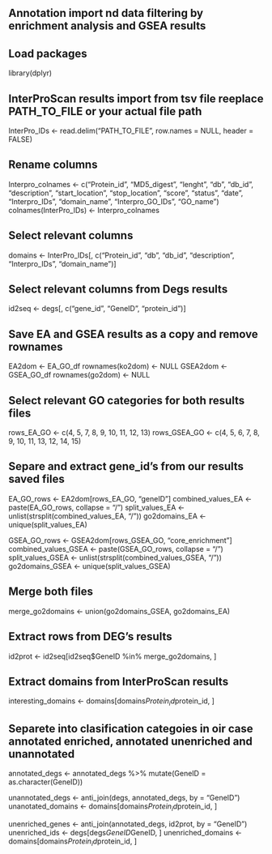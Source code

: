 ## Annotation import nd data filtering by enrichment analysis and GSEA results

## Load packages
library(dplyr)

## InterProScan results import from tsv file reeplace PATH_TO_FILE or your actual file path
InterPro_IDs <- read.delim("PATH_TO_FILE", row.names = NULL, header = FALSE)

## Rename columns
Interpro_colnames <- c("Protein_id", "MD5_digest", "lenght", "db", "db_id", "description", "start_location", "stop_location", "score", "status", "date", "Interpro_IDs", "domain_name", "Interpro_GO_IDs", "GO_name")
colnames(InterPro_IDs) <- Interpro_colnames

## Select relevant columns 
domains <- InterPro_IDs[, c("Protein_id", "db", "db_id", "description", "Interpro_IDs", "domain_name")]

## Select relevant columns from Degs results
id2seq <- degs[, c("gene_id", "GeneID", "protein_id")]

## Save EA and GSEA results as a copy and remove rownames

EA2dom <- EA_GO_df
rownames(ko2dom) <- NULL
GSEA2dom <- GSEA_GO_df
rownames(go2dom) <- NULL

## Select relevant GO categories for both results files
rows_EA_GO <- c(4, 5, 7, 8, 9, 10, 11, 12, 13)
rows_GSEA_GO <- c(4, 5, 6, 7, 8, 9, 10, 11, 13, 12, 14, 15)

## Separe and extract gene_id's from our results saved files
EA_GO_rows <- EA2dom[rows_EA_GO, "geneID"]
combined_values_EA <- paste(EA_GO_rows, collapse = "/")
split_values_EA <- unlist(strsplit(combined_values_EA, "/"))
go2domains_EA <- unique(split_values_EA)

GSEA_GO_rows <- GSEA2dom[rows_GSEA_GO, "core_enrichment"]
combined_values_GSEA <- paste(GSEA_GO_rows, collapse = "/")
split_values_GSEA <- unlist(strsplit(combined_values_GSEA, "/"))
go2domains_GSEA <- unique(split_values_GSEA)

## Merge both files
merge_go2domains <- union(go2domains_GSEA, go2domains_EA)

## Extract rows from DEG's results 
id2prot <- id2seq[id2seq$GeneID %in% merge_go2domains, ]

## Extract domains from InterProScan results
interesting_domains <- domains[domains$Protein_id %in% id2prot$protein_id, ]

## Separete into clasification categoies in oir case annotated enriched, annotated unenriched and unannotated
annotated_degs <- annotated_degs %>% 
  mutate(GeneID = as.character(GeneID))

unannotated_degs <- anti_join(degs, annotated_degs, by = "GeneID")
unanotated_domains <- domains[domains$Protein_id %in% unannotated_degs$protein_id, ]

unenriched_genes <- anti_join(annotated_degs, id2prot, by = "GeneID")
unenriched_ids <- degs[degs$GeneID %in% no_enriched_genes$GeneID, ]
unenriched_domains <- domains[domains$Protein_id %in% no_enriched_ids$protein_id, ]
